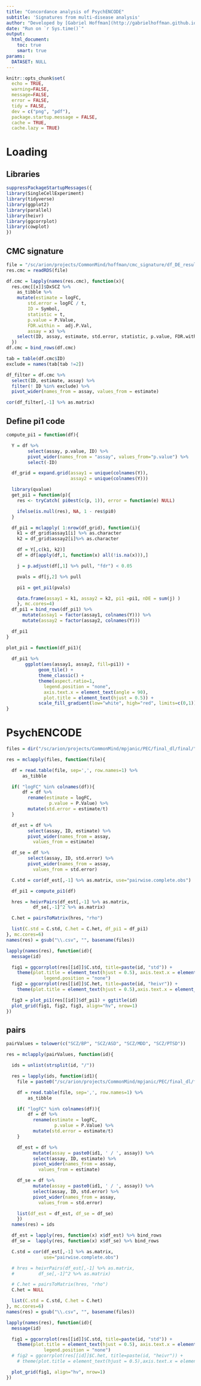 ```yaml
---
title: "Concordance analysis of PsychENCODE"
subtitle: 'Signatures from multi-disease analysis'
author: "Developed by [Gabriel Hoffman](http://gabrielhoffman.github.io/)"
date: "Run on `r Sys.time()`"
output: 
  html_document:
    toc: true
    smart: true
params:
  DATASET: NULL
---
```



<!--- 

cd /sc/arion/projects/CommonMind/hoffman/NPS-AD/work/nps_ad/analysis/freeze2/concordance/

git pull 
R

system("git pull"); rmarkdown::render("psychencode.Rmd")



# https://hoffmg01.hpc.mssm.edu/nps_ad//analysis/freeze2/concordance/


--->


```r
knitr::opts_chunk$set(
  echo = TRUE,
  warning=FALSE,
  message=FALSE,
  error = FALSE,
  tidy = FALSE,
  dev = c("png", "pdf"),
  package.startup.message = FALSE,
  cache = TRUE,
  cache.lazy = TRUE)
```


# Loading
## Libraries
```r
suppressPackageStartupMessages({
library(SingleCellExperiment)
library(tidyverse)
library(ggplot2)
library(parallel)
library(heivr)
library(ggcorrplot)
library(cowplot)
})
```

## CMC signature
```r
file = "/sc/arion/projects/CommonMind/hoffman/cmc_signature/df_DE_results.RDS"
res.cmc = readRDS(file)

df.cmc = lapply(names(res.cmc), function(x){
  res.cmc[[x]]$DxSCZ %>%
    as_tibble %>%
    mutate(estimate = logFC, 
        std.error = logFC / t, 
        ID = Symbol, 
        statistic = t,
        p.value = P.Value,
        FDR.within =  adj.P.Val,
        assay = x) %>%
    select(ID, assay, estimate, std.error, statistic, p.value, FDR.within)
  })
df.cmc = bind_rows(df.cmc)

tab = table(df.cmc$ID)
exclude = names(tab[tab !=2])

df_filter = df.cmc %>%
  select(ID, estimate, assay) %>%
  filter(! ID %in% exclude) %>%
  pivot_wider(names_from = assay, values_from = estimate) 

cor(df_filter[,-1] %>% as.matrix)

```

## Define pi1 code
```r
compute_pi1 = function(df){

  Y = df %>%
        select(assay, p.value, ID) %>%
        pivot_wider(names_from = "assay", values_from="p.value") %>% 
        select(-ID) 

  df_grid = expand.grid(assay1 = unique(colnames(Y)), 
                        assay2 = unique(colnames(Y))) 

  library(qvalue)
  get_pi1 = function(p){
    res <- tryCatch( pi0est(c(p, 1)), error = function(e) NULL)

    ifelse(is.null(res), NA, 1 - res$pi0)
  }

  df_pi1 = mclapply( 1:nrow(df_grid), function(i){
    k1 = df_grid$assay1[i] %>% as.character
    k2 = df_grid$assay2[i]%>% as.character

    df = Y[,c(k1, k2)]
    df = df[apply(df,1, function(x) all(!is.na(x))),]

    j = p.adjust(df[,1] %>% pull, "fdr") < 0.05

    pvals = df[j,2] %>% pull

    pi1 = get_pi1(pvals)

    data.frame(assay1 = k1, assay2 = k2, pi1 =pi1, nDE = sum(j) )
    }, mc.cores=4)
  df_pi1 = bind_rows(df_pi1) %>%
      mutate(assay1 = factor(assay1, colnames(Y))) %>%
      mutate(assay2 = factor(assay2, colnames(Y))) 

  df_pi1
}

plot_pi1 = function(df_pi1){
 
  df_pi1 %>%
       ggplot(aes(assay1, assay2, fill=pi1)) +
            geom_tile() +
            theme_classic() +
            theme(aspect.ratio=1, 
              legend.position = "none", 
              axis.text.x = element_text(angle = 90),
              plot.title = element_text(hjust = 0.5)) +
            scale_fill_gradient(low="white", high="red", limits=c(0,1)) 
}
```


# PsychENCODE
```r
files = dir("/sc/arion/projects/CommonMind/mpjanic/PEC/final_dl/final/", pattern="*.csv", full.names=TRUE)

res = mclapply(files, function(file){

  df = read.table(file, sep=',', row.names=1) %>%
      as_tibble 

  if( "logFC" %in% colnames(df)){
      df = df %>%
        rename(estimate = logFC,
                p.value = P.Value) %>%
        mutate(std.error = estimate/t)     
  }

  df_est = df %>%
        select(assay, ID, estimate) %>%
        pivot_wider(names_from = assay, 
          values_from = estimate)

  df_se = df %>%
        select(assay, ID, std.error) %>%
        pivot_wider(names_from = assay, 
          values_from = std.error)

  C.std = cor(df_est[,-1] %>% as.matrix, use="pairwise.complete.obs")

  df_pi1 = compute_pi1(df)

  hres = heivrPairs(df_est[,-1] %>% as.matrix, 
          df_se[,-1]^2 %>% as.matrix)

  C.het = pairsToMatrix(hres, "rho")

  list(C.std = C.std, C.het = C.het, df_pi1 = df_pi1)
}, mc.cores=6)
names(res) = gsub("\\.csv", "", basename(files))
```

```r
lapply(names(res), function(id){
  message(id)

  fig1 = ggcorrplot(res[[id]]$C.std, title=paste(id, "std")) +
    theme(plot.title = element_text(hjust = 0.5), axis.text.x = element_text(angle = 90), aspect.ratio=1, 
              legend.position = "none")
  fig2 = ggcorrplot(res[[id]]$C.het, title=paste(id, "heivr")) +
    theme(plot.title = element_text(hjust = 0.5),axis.text.x = element_text(angle = 90),legend.position = "none")

  fig3 = plot_pi1(res[[id]]$df_pi1) + ggtitle(id)
  plot_grid(fig1, fig2, fig3, align="hv", nrow=1)
})
```

## pairs
```r
pairValues = tolower(c("SCZ/BP", "SCZ/ASD", "SCZ/MDD", "SCZ/PTSD"))

res = mclapply(pairValues, function(id){

  ids = unlist(strsplit(id, "/"))

  res = lapply(ids, function(id1){
    file = paste0("/sc/arion/projects/CommonMind/mpjanic/PEC/final_dl/final/", id1, ".csv")

    df = read.table(file, sep=',', row.names=1) %>%
        as_tibble 

    if( "logFC" %in% colnames(df)){
        df = df %>%
          rename(estimate = logFC,
                  p.value = P.Value) %>%
          mutate(std.error = estimate/t)     
    }

    df_est = df %>%
          mutate(assay = paste0(id1, ' / ', assay)) %>%
          select(assay, ID, estimate) %>%
          pivot_wider(names_from = assay, 
            values_from = estimate)

    df_se = df %>%
          mutate(assay = paste0(id1, ' / ', assay)) %>%
          select(assay, ID, std.error) %>%
          pivot_wider(names_from = assay, 
            values_from = std.error)

    list(df_est = df_est, df_se = df_se)     
    })
  names(res) = ids

  df_est = lapply(res, function(x) x$df_est) %>% bind_rows
  df_se =  lapply(res, function(x) x$df_se) %>% bind_rows

  C.std = cor(df_est[,-1] %>% as.matrix,
              use="pairwise.complete.obs")

  # hres = heivrPairs(df_est[,-1] %>% as.matrix, 
  #         df_se[,-1]^2 %>% as.matrix)

  # C.het = pairsToMatrix(hres, "rho")
  C.het = NULL

  list(C.std = C.std, C.het = C.het)
}, mc.cores=6)
names(res) = gsub("\\.csv", "", basename(files))
```

```r
lapply(names(res), function(id){
  message(id)

  fig1 = ggcorrplot(res[[id]]$C.std, title=paste(id, "std")) +
    theme(plot.title = element_text(hjust = 0.5), axis.text.x = element_text(angle = 90), aspect.ratio=1, 
              legend.position = "none")
  # fig2 = ggcorrplot(res[[id]]$C.het, title=paste(id, "heivr")) +
    # theme(plot.title = element_text(hjust = 0.5),axis.text.x = element_text(angle = 90),legend.position = "none")

  plot_grid(fig1, align="hv", nrow=1)
})
```




